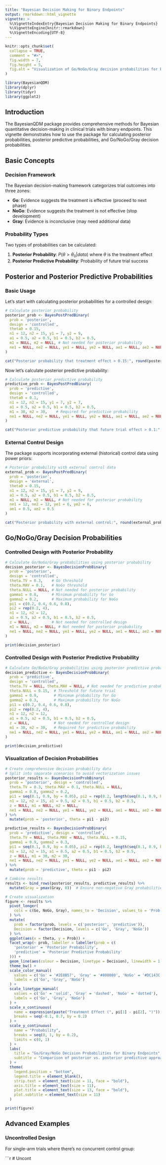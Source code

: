 ```yaml
---
title: "Bayesian Decision Making for Binary Endpoints"
output: rmarkdown::html_vignette
vignette: >
  %\VignetteIndexEntry{Bayesian Decision Making for Binary Endpoints}
  %\VignetteEngine{knitr::rmarkdown}
  %\VignetteEncoding{UTF-8}
---
```


```r
knitr::opts_chunk$set(
  collapse = TRUE,
  comment = "#>",
  fig.width = 7,
  fig.height = 5,
  fig.alt = "Visualization of Go/NoGo/Gray decision probabilities for binary endpoints"
)
```

```r
library(BayesianQDM)
library(dplyr)
library(tidyr)
library(ggplot2)
```

## Introduction

The BayesianQDM package provides comprehensive methods for Bayesian quantitative decision-making in clinical trials with binary endpoints. This vignette demonstrates how to use the package for calculating posterior probabilities, posterior predictive probabilities, and Go/NoGo/Gray decision probabilities.

## Basic Concepts

### Decision Framework

The Bayesian decision-making framework categorizes trial outcomes into three zones:

- **Go**: Evidence suggests the treatment is effective (proceed to next phase)
- **NoGo**: Evidence suggests the treatment is not effective (stop development)
- **Gray**: Evidence is inconclusive (may need additional data)

### Probability Types

Two types of probabilities can be calculated:

1. **Posterior Probability**: $P(\theta > \theta_0 | data)$ where $\theta$ is the treatment effect
2. **Posterior Predictive Probability**: Probability of future trial success

## Posterior and Posterior Predictive Probabilities

### Basic Usage

Let's start with calculating posterior probabilities for a controlled design:

```r
# Calculate posterior probability
posterior_prob <- BayesPostPredBinary(
  prob = 'posterior', 
  design = 'controlled', 
  theta0 = 0.15,
  n1 = 12, n2 = 15, y1 = 7, y2 = 9, 
  a1 = 0.5, a2 = 0.5, b1 = 0.5, b2 = 0.5,
  m1 = NULL, m2 = NULL, # Not needed for posterior probability
  ne1 = NULL, ne2 = NULL, ye1 = NULL, ye2 = NULL, ae1 = NULL, ae2 = NULL # No external data
)

cat("Posterior probability that treatment effect > 0.15:", round(posterior_prob, 4))
```

Now let's calculate posterior predictive probability:

```r
# Calculate posterior predictive probability
predictive_prob <- BayesPostPredBinary(
  prob = 'predictive', 
  design = 'controlled', 
  theta0 = 0.1,
  n1 = 12, n2 = 15, y1 = 7, y2 = 7, 
  a1 = 0.5, a2 = 0.5, b1 = 0.5, b2 = 0.5,
  m1 = 30, m2 = 30,    # Required for predictive probability
  ne1 = NULL, ne2 = NULL, ye1 = NULL, ye2 = NULL, ae1 = NULL, ae2 = NULL # No external data
)

cat("Posterior predictive probability that future trial effect > 0.1:", round(predictive_prob, 4))
```

### External Control Design

The package supports incorporating external (historical) control data using power priors:

```r
# Posterior probability with external control data
external_prob <- BayesPostPredBinary(
  prob = 'posterior', 
  design = 'external', 
  theta0 = 0.15,
  n1 = 12, n2 = 15, y1 = 7, y2 = 9, 
  a1 = 0.5, a2 = 0.5, b1 = 0.5, b2 = 0.5,
  m1 = NULL, m2 = NULL, # Not needed for posterior probability
  ne1 = 12, ne2 = 12, ye1 = 6, ye2 = 6, 
  ae1 = 0.5, ae2 = 0.5
)

cat("Posterior probability with external control:", round(external_prob, 4))
```

## Go/NoGo/Gray Decision Probabilities

### Controlled Design with Posterior Probability

```r
# Calculate Go/NoGo/Gray probabilities using posterior probability
decision_posterior <- BayesDecisionProbBinary(
  prob = 'posterior', 
  design = 'controlled', 
  theta.TV = 0.3,    # Go threshold
  theta.MAV = 0.1,   # NoGo threshold
  theta.NULL = NULL, # Not needed for posterior probability
  gamma1 = 0.8,      # Minimum probability for Go
  gamma2 = 0.2,      # Maximum probability for NoGo
  pi1 = c(0.2, 0.4, 0.6, 0.8), 
  pi2 = rep(0.2, 4), 
  n1 = 12, n2 = 12,
  a1 = 0.5, a2 = 0.5, b1 = 0.5, b2 = 0.5,
  z = NULL,          # Not needed for controlled design
  m1 = NULL, m2 = NULL, # Not needed for posterior probability
  ne1 = NULL, ne2 = NULL, ye1 = NULL, ye2 = NULL, ae1 = NULL, ae2 = NULL # No external data
)

print(decision_posterior)
```

### Controlled Design with Posterior Predictive Probability

```r
# Calculate Go/NoGo/Gray probabilities using posterior predictive probability
decision_predictive <- BayesDecisionProbBinary(
  prob = 'predictive', 
  design = 'controlled', 
  theta.TV = NULL, theta.MAV = NULL, # Not needed for predictive probability
  theta.NULL = 0.15,  # Threshold for future trial
  gamma1 = 0.9,       # Minimum probability for Go
  gamma2 = 0.3,       # Maximum probability for NoGo
  pi1 = c(0.2, 0.4, 0.6, 0.8), 
  pi2 = rep(0.2, 4), 
  n1 = 12, n2 = 12,
  a1 = 0.5, a2 = 0.5, b1 = 0.5, b2 = 0.5,
  z = NULL,           # Not needed for controlled design
  m1 = 30, m2 = 30,   # Required for predictive probability
  ne1 = NULL, ne2 = NULL, ye1 = NULL, ye2 = NULL, ae1 = NULL, ae2 = NULL # No external data
)

print(decision_predictive)
```

### Visualization of Decision Probabilities

```r
# Create comprehensive decision probability data
# Split into separate scenarios to avoid vectorization issues
posterior_results <- BayesDecisionProbBinary(
  prob = 'posterior', design = 'controlled', 
  theta.TV = 0.3, theta.MAV = 0.1, theta.NULL = NULL, 
  gamma1 = 0.8, gamma2 = 0.2,
  pi1 = seq(0.1, 0.9, by = 0.05), pi2 = rep(0.2, length(seq(0.1, 0.9, by = 0.05))), 
  n1 = 12, n2 = 15, a1 = 0.5, a2 = 0.5, b1 = 0.5, b2 = 0.5,
  z = NULL, m1 = NULL, m2 = NULL,
  ne1 = NULL, ne2 = NULL, ye1 = NULL, ye2 = NULL, ae1 = NULL, ae2 = NULL
) %>%
  mutate(prob = 'posterior', theta = pi1 - pi2)

predictive_results <- BayesDecisionProbBinary(
  prob = 'predictive', design = 'controlled', 
  theta.TV = NULL, theta.MAV = NULL, theta.NULL = 0.15, 
  gamma1 = 0.9, gamma2 = 0.3,
  pi1 = seq(0.1, 0.9, by = 0.05), pi2 = rep(0.2, length(seq(0.1, 0.9, by = 0.05))), 
  n1 = 12, n2 = 15, a1 = 0.5, a2 = 0.5, b1 = 0.5, b2 = 0.5,
  z = NULL, m1 = 30, m2 = 30,
  ne1 = NULL, ne2 = NULL, ye1 = NULL, ye2 = NULL, ae1 = NULL, ae2 = NULL
) %>%
  mutate(prob = 'predictive', theta = pi1 - pi2)

# Combine results
results <- bind_rows(posterior_results, predictive_results) %>%
  mutate(Gray = pmax(Gray, 0))  # Ensure non-negative Gray probabilities

# Create visualization
figure <- results %>%
  pivot_longer(
    cols = c(Go, NoGo, Gray), names_to = 'Decision', values_to = 'Prob'
  ) %>%
  mutate(
    prob = factor(prob, levels = c('posterior', 'predictive')),
    Decision = factor(Decision, levels = c('Go', 'Gray', 'NoGo'))
  ) %>%
  ggplot(aes(x = theta, y = Prob)) +
  facet_wrap(~ prob, labeller = labeller(prob = c(
    'posterior' = 'Posterior Probability',
    'predictive' = 'Posterior Predictive Probability'
  ))) +
  geom_line(aes(colour = Decision, linetype = Decision), linewidth = 1.2) +
  theme_bw() +
  scale_color_manual(
    values = c('Go' = '#2E8B57', 'Gray' = '#808080', 'NoGo' = '#DC143C'),
    labels = c('Go', 'Gray', 'NoGo')
  ) +
  scale_linetype_manual(
    values = c('Go' = 'solid', 'Gray' = 'dashed', 'NoGo' = 'dotted'),
    labels = c('Go', 'Gray', 'NoGo')
  ) +
  scale_x_continuous(
    name = expression(paste("Treatment Effect (", pi[1] - pi[2], ")")),
    breaks = seq(-0.1, 0.7, by = 0.2)
  ) +
  scale_y_continuous(
    name = "Probability",
    breaks = seq(0, 1, by = 0.2),
    limits = c(0, 1)
  ) +
  labs(
    title = "Go/Gray/NoGo Decision Probabilities for Binary Endpoints",
    subtitle = "Comparison of posterior vs. posterior predictive approaches"
  ) +
  theme(
    legend.position = "bottom",
    legend.title = element_blank(),
    strip.text = element_text(size = 11, face = "bold"),
    axis.title = element_text(size = 11),
    plot.title = element_text(size = 13, face = "bold"),
    plot.subtitle = element_text(size = 11)
  )

print(figure)
```

## Advanced Examples

### Uncontrolled Design

For single-arm trials where there's no concurrent control group:

```r
# Uncont
